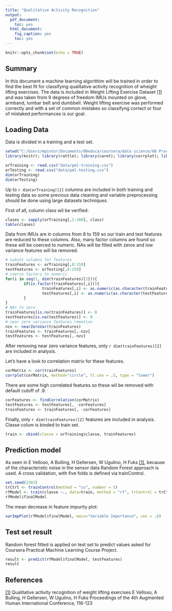 ```yaml
---
title: "Qualitative Activity Recognition"
output:
  pdf_document:
    toc: yes
  html_document:
    fig_caption: yes
    toc: yes
---
```


```r
knitr::opts_chunk$set(echo = TRUE)
```

## Summary  

In this document a machine learning algorithim will be trained in order to find the best fit for classifying qualitative activity recognition of wheight lifting exercises. The data is included in Weight Lifting Exercise Dataset [[1]](http://groupware.les.inf.puc-rio.br/public/papers/2013.Velloso.QAR-WLE.pdf) and was taken from 9 degrees of freedom IMUs mounted on glove, armband, lumbar belt and dumbbell. Weight lifting exercise was performed correctly and with a set of common mistakes so classifyng correct or four of mistaked performances is our goal.

## Loading Data  

Data is divided in a training and a test set.  

```r
setwd("C:/Users/mpintor/Documents/00educa/coursera/data science/08 Practical Machine Learning/practical ML project")
library(knitr); library(rattle); library(caret); library(corrplot); library(randomForest)
```


```r
orTraining <- read.csv("data/pml-training.csv")
orTesting <- read.csv("data/pml-testing.csv")
dim(orTraining)
dim(orTesting)
```

Up to `r dim(orTraining)[2]` columns are included in both training and testing data so some previous data cleaning and variable preprocessing should be done using large datasets techniques.  

First of all, column class wil be verified:

```r
clases <- sapply(orTraining[,1:160], class)
table(clases)
```

Data from IMUs are in columns from 8 to 159 so our train and test features are reduced to these columns. Also, many factor columns are found so these will be coerced to numeric. NAs will be filled with zeros and low variance features will be removed.

```r
# subset columns for features
trainFeatures <- orTraining[,8:159]
testFeatures <- orTesting[,8:159]
# coerce factors to numeric
for(i in seq(1, dim(trainFeatures)[2])){
        if(is.factor(trainFeatures[,i])){
                trainFeatures[,i] <- as.numeric(as.character(trainFeatures[,i]))
                testFeatures[,i] <- as.numeric(as.character(testFeatures[,i]))
        }
}
# NAs to zero
trainFeatures[is.na(trainFeatures)] <- 0
testFeatures[is.na(testFeatures)] <- 0
# near zero variance features remotion
nzv <- nearZeroVar(trainFeatures)
trainFeatures <- trainFeatures[,-nzv]
testFeatures <- testFeatures[,-nzv]
```

After removing near zero variance features, only `r dim(trainFeatures)[2]` are included in analysis.  

Let's have a look to correlation matrix for these features.

```r
corMatrix <- cor(trainFeatures)
corrplot(corMatrix, method="circle", tl.cex = .5, type = "lower")
```

There are some high correlated features so these wil be removed with default cutoff of .9.

```r
corFeatures <- findCorrelation(corMatrix)
testFeatures <- testFeatures[, -corFeatures]
trainFeatures <- trainFeatures[, -corFeatures]
```


Finally, only `r dim(trainFeatures)[2]` features are included in analysis. Classe colum is binded to train set.

```r
train <- cbind(classe = orTraining$classe, trainFeatures)
```



## Prediction model 

As seen in E Velloso, A Bulling, H Gellersen, W Ugulino, H Fuks  [[1]](http://groupware.les.inf.puc-rio.br/public/papers/2013.Velloso.QAR-WLE.pdf), because of the characteristic noise in the sensor data Random Forest approach is used. A cross validation, with five folds is defined via trainControl.

```r
set.seed(2302)
trCtrl <- trainControl(method = "cv", number = 5)
rfModel <- train(classe ~., data=train, method = "rf", trControl = trCtrl)
rfModel$finalModel
```

The mean decrease in feature impurity plot:

```r
varImpPlot(rfModel$finalModel, main="Variable Importance", cex = .6)
```

## Test set result

Random forest fitted is applied on test set to predict values asked for Coursera Practical Machine Learning Course Project.
```r
result <- predict(rfModel$finalModel, testFeatures)
result
```






## References

[[1]](http://groupware.les.inf.puc-rio.br/public/papers/2013.Velloso.QAR-WLE.pdf) Qualitative activity recognition of weight lifting exercises
E Velloso, A Bulling, H Gellersen, W Ugulino, H Fuks
Proceedings of the 4th Augmented Human International Conference, 116-123